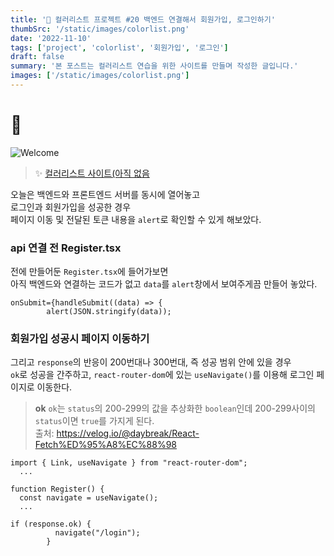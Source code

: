```yaml
---
title: '🎉 컬러리스트 프로젝트 #20 백엔드 연결해서 회원가입, 로그인하기'
thumbSrc: '/static/images/colorlist.png'
date: '2022-11-10'
tags: ['project', 'colorlist', '회원가입', '로그인']
draft: false
summary: '본 포스트는 컬러리스트 연습을 위한 사이트를 만들며 작성한 글입니다.'
images: ['/static/images/colorlist.png']
---
```


# 📌

![Welcome](/static/images/colorlist.png)

> ✨ [컬러리스트 사이트(아직 없음](https://www.)

오늘은 백엔드와 프론트엔드 서버를 동시에 열어놓고<br/>
로그인과 회원가입을 성공한 경우<br/>
페이지 이동 및 전달된 토큰 내용을 `alert`로 확인할 수 있게 해보았다.

### api 연결 전 Register.tsx

전에 만들어둔 `Register.tsx`에 들어가보면<br/>
아직 백엔드와 연결하는 코드가 없고 `data`를 `alert`창에서 보여주게끔 만들어 놓았다.

```tsx
onSubmit={handleSubmit((data) => {
        alert(JSON.stringify(data));
```

### 회원가입 성공시 페이지 이동하기

그리고 `response`의 반응이 200번대나 300번대, 즉 성공 범위 안에 있을 경우<br/>
`ok`로 성공을 간주하고, `react-router-dom`에 있는 `useNavigate()`를 이용해 로그인 페이지로 이동한다.

> **ok**
> `ok`는 `status`의 200-299의 값을 추상화한 `boolean`인데 200-299사이의 `status`이면 `true`를 가지게 된다.<br>
> 출처: https://velog.io/@daybreak/React-Fetch%ED%95%A8%EC%88%98

```tsx
import { Link, useNavigate } from "react-router-dom";
  ...

function Register() {
  const navigate = useNavigate();
  ...

if (response.ok) {
          navigate("/login");
        }
```
